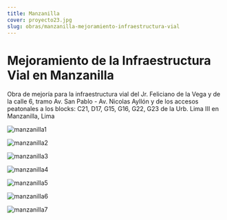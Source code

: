 ```yaml
---
title: Manzanilla
cover: proyecto23.jpg
slug: obras/manzanilla-mejoramiento-infraestructura-vial
---
```

# Mejoramiento de la Infraestructura Vial en Manzanilla

Obra de mejoría para la infraestructura vial del Jr. Feliciano de la Vega y de la calle 6, tramo Av. San Pablo - Av. Nicolas Ayllón y de los accesos peatonales a los blocks: C21, D17, G15, G16, G22, G23 de la Urb. Lima III en Manzanilla, Lima

![manzanilla1](proyecto19.jpg)

![manzanilla2](proyecto20.jpg)

![manzanilla3](proyecto21.jpg)

![manzanilla4](proyecto22.jpg)

![manzanilla5](proyecto23.jpg)

![manzanilla6](proyecto24.jpg)

![manzanilla7](proyecto25.jpg)